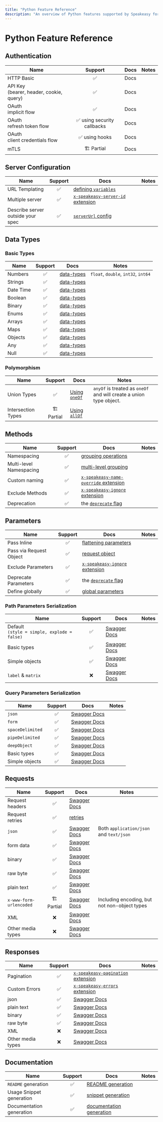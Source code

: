 ```yaml
---
title: "Python Feature Reference"
description: "An overview of Python features supported by Speakeasy for SDK generation from an OpenAPI / Swagger spec."
---
```


# Python Feature Reference

## Authentication

|    Name    | Support |  Docs  |   Notes |
|------------|:---:|------------------|---------|
| HTTP Basic |   ✅    |     Docs         |         |
| API Key <br /> (bearer, header, cookie, query) |   ✅    |     Docs         |         |
| OAuth <br /> implicit flow |   ✅    |     Docs         |         |
| OAuth <br /> refresh token flow |   ✅ using security callbacks    |     Docs         |         |
| OAuth <br /> client credentials flow |   ✅ using hooks   |     Docs         |         |
| mTLS |   🏗️ Partial    |     Docs         |         |

## Server Configuration

|       Name     | Support |  Docs  |   Notes |
|----------------|:-------:|--------------|--------|
| URL Templating |    ✅    | [defining `variables`](/docs/customize-sdks/servers#use-templated-urls) |  |
| Multiple server|    ✅    | [`x-speakeasy-server-id` extension](/docs/customize-sdks/servers#declare-multiple-servers) |  |
| Describe server <br /> outside your spec  | ✅    | [`serverUrl` config](/docs/customize-sdks/servers#declare-base-server-url) |  |

## Data Types

### Basic Types

| Name | Support |  Docs  |   Notes |
|------|:-------:|--------------|--------|
| Numbers |    ✅    | [data-types](https://swagger.io/docs/specification/data-models/data-types/#numbers) | `float`, `double`, `int32`, `int64` |
| Strings |    ✅    | [data-types](https://swagger.io/docs/specification/data-models/data-types/#strings) |  |
| Date Time |    ✅    | [data-types](https://swagger.io/docs/specification/data-models/data-types/#date-time) |  |
| Boolean |    ✅    | [data-types](https://swagger.io/docs/specification/data-models/data-types/#booleans) |  |
| Binary |    ✅    | [data-types](https://swagger.io/docs/specification/data-models/data-types/#binary) |  |
| Enums |    ✅    | [data-types](https://swagger.io/docs/specification/data-models/data-types/#enumerations) |  |
| Arrays |    ✅    | [data-types](https://swagger.io/docs/specification/data-models/data-types/#arrays) |  |
| Maps |    ✅    | [data-types](https://swagger.io/docs/specification/data-models/data-types/#maps) |  |
| Objects |    ✅    | [data-types](https://swagger.io/docs/specification/data-models/data-types/#objects) |  |
| Any |    ✅    | [data-types](https://swagger.io/docs/specification/data-models/data-types/#any) |  |
| Null |    ✅    | [data-types](https://swagger.io/docs/specification/data-models/data-types/#nil) |  |

### Polymorphism

| Name | Support |  Docs  |   Notes |
|------|:-------:|--------------|--------|
| Union Types |    ✅    | [Using `oneOf`](https://swagger.io/docs/specification/data-models/oneof-anyof-allof-not/#oneof) | `anyOf` is treated as `oneOf` and will create a union type object. |
| Intersection Types |   🏗️ Partial     | [Using `allOf`](https://swagger.io/docs/specification/data-models/oneof-anyof-allof-not/#allof) |  |


## Methods

|     Name    | Support |  Docs  |   Notes |
|-------------|:-------:|--------------|--------|
| Namespacing |    ✅    | [grouping operations](/docs/customize-sdks/namespaces) |  |
| Multi-level Namespacing |    ✅    | [multi-level grouping](/docs/customize-sdks/namespaces#define-multi-level-namespaces) |  |
| Custom naming|    ✅    | [`x-speakeasy-name-override` extension](/docs/customize-sdks/methods#change-method-names) |  |
| Exclude Methods |    ✅    | [`x-speakeasy-ignore` extension](/docs/customize-sdks/methods#exclude-methods-from-sdk) |  |
| Deprecation |    ✅    | the [`deprecate` flag](/docs/customize-sdks/methods#deprecate-methods) |  |

## Parameters

|     Name    | Support |  Docs  |   Notes |
|-------------|:-------:|--------------|--------|
| Pass Inline |    ✅    | [flattening parameters](/docs/customize-sdks/methods#configuring-method-signatures) |  |
| Pass via Request Object |    ✅    | [request object](/docs/customize-sdks/methods#configuring-method-signatures) |  |
| Exclude Parameters |    ✅    | [`x-speakeasy-ignore` extension](/docs/customize-sdks/methods#exclude-parameters-from-signatures) |  |
| Deprecate Parameters |    ✅    | the [`deprecate` flag](/docs/customize-sdks/deprecations#deprecate-parameters) |  |
| Define globally |    ✅    | [global parameters](/docs/customize-sdks/globals) |  |

### Path Parameters Serialization

|     Name    | Support |  Docs  |   Notes |
|-------------|:-------:|--------------|--------|
| Default <br /> `(style = simple, explode = false)` |    ✅    | [Swagger Docs](https://swagger.io/docs/specification/serialization/#path/) |  |
| Basic types |    ✅    | [Swagger Docs](https://swagger.io/docs/specification/serialization/#path/) |  |
| Simple objects |    ✅    | [Swagger Docs](https://swagger.io/docs/specification/serialization/#path/) |  |
| `label` & `matrix` |    ❌    | [Swagger Docs](https://swagger.io/docs/specification/serialization/#path/) |  |

### Query Parameters Serialization

|     Name    | Support |  Docs  |   Notes |
|-------------|:-------:|--------------|--------|
| `json` |    ✅    | [Swagger Docs](https://swagger.io/docs/specification/serialization/#query/) |  |
| `form` |    ✅    | [Swagger Docs](https://swagger.io/docs/specification/serialization/#query/) |  |
| `spaceDelimited` |    ✅    | [Swagger Docs](https://swagger.io/docs/specification/serialization/#query/) |  |
| `pipeDelimited` |    ✅    | [Swagger Docs](https://swagger.io/docs/specification/serialization/#query/) |  |
| `deepObject` |    ✅    | [Swagger Docs](https://swagger.io/docs/specification/serialization/#query/) |  |
| Basic types |    ✅    | [Swagger Docs](https://swagger.io/docs/specification/serialization/#query/) |  |
| Simple objects |    ✅    | [Swagger Docs](https://swagger.io/docs/specification/serialization/#query/) |  |

## Requests

|     Name    | Support |  Docs  |   Notes |
|-------------|:-------:|--------------|--------|
| Request headers |    ✅    | [Swagger Docs](https://swagger.io/docs/specification/serialization/#header/) |  |
| Request retries |    ✅    | [retries](/docs/customize-sdks/retries) |  |
| `json` |    ✅    | [Swagger Docs](https://swagger.io/docs/specification/serialization/#request-body/) | Both `application/json` and `text/json`  |
| form data |    ✅    | [Swagger Docs](https://swagger.io/docs/specification/serialization/#request-body/) |  |
| binary |    ✅    | [Swagger Docs](https://swagger.io/docs/specification/serialization/#request-body/) |  |
| raw byte |    ✅    | [Swagger Docs](https://swagger.io/docs/specification/serialization/#request-body/) |  |
| plain text |    ✅    | [Swagger Docs](https://swagger.io/docs/specification/serialization/#request-body/) |  |
| `x-www-form-urlencoded` |    🏗️ Partial    | [Swagger Docs](https://swagger.io/docs/specification/serialization/#request-body/) | Including encoding, but not non-object types |
| XML |    ❌    | [Swagger Docs](https://swagger.io/docs/specification/serialization/#request-body/) |  |
| Other media types |    ❌    | [Swagger Docs](https://swagger.io/docs/specification/serialization/#request-body/) |  |

## Responses

|     Name    | Support |  Docs  |   Notes |
|-------------|:-------:|--------------|--------|
| Pagination |    ✅    | [`x-speakeasy-pagination` extension](/docs/customize-sdks/pagination) |  |
| Custom Errors |    ✅    | [`x-speakeasy-errors` extension](/docs/customize-sdks/errors) |  |
| json |    ✅    | [Swagger Docs](https://swagger.io/docs/specification/serialization/#response/) |  |
| plain text |    ✅    | [Swagger Docs](https://swagger.io/docs/specification/serialization/#response/) |  |
| binary |    ✅    | [Swagger Docs](https://swagger.io/docs/specification/serialization/#response/) |  |
| raw byte |    ✅    | [Swagger Docs](https://swagger.io/docs/specification/serialization/#response/) |  |
| XML |    ❌    | [Swagger Docs](https://swagger.io/docs/specification/serialization/#response/) |  |
| Other media types   |    ❌    | [Swagger Docs](https://swagger.io/docs/specification/serialization/#response/) |  |

## Documentation

|     Name    | Support |  Docs  |   Notes |
|-------------|:-------:|--------------|--------|
|  `README` generation |    ✅    | [README generation](/docs/customize-sdks/sdk-docs) |  |
|  Usage Snippet generation |    ✅    | [snippet generation](/docs/customize-sdks/sdk-docs#usage-examples) |  |
|  Documentation generation |    ✅    | [documentation generation](/docs/customize-sdks/sdk-docs) |  |
